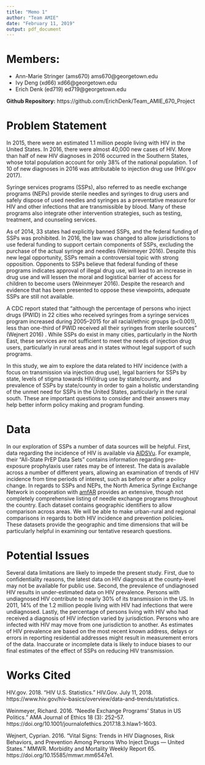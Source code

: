 ```yaml
---
title: "Memo 1"
author: "Team AMIE"
date: "February 11, 2019"
output: pdf_document
---
```


# __Members:__
* Ann-Marie Stringer (ams670) ams670@georgetown.edu 
* Ivy Deng (xd66) xd66@georgetown.edu
* Erich Denk (ed719) ed719@georgetown.edu


__Github Repository:__ https://github.com/ErichDenk/Team_AMIE_670_Project

# __Problem Statement__

In 2015, there were an estimated 1.1 million people living with HIV in the United States. In 2016, there were almost 40,000 new cases of HIV. More than half of new HIV diagnoses in 2016 occurred in the Southern States, whose total population account for only 38% of the national population. 1 of 10 of new diagnoses in 2016 was attributable to injection drug use (HIV.gov 2017).  

Syringe services programs (SSPs), also referred to as needle exchange programs (NEPs) provide sterile needles and syringes to drug users and safely dispose of used needles and syringes as a preventative measure for HIV and other infections that are transmissible by blood. Many of these programs also integrate other intervention strategies, such as testing, treatment, and counseling services. 

As of 2014, 33 states had explicitly banned SSPs, and the federal funding of SSPs was prohibited.  In 2016, the law was changed to allow jurisdictions to use federal funding to support certain components of SSPs, excluding the purchase of the actual syringe and needles (Weinmeyer 2016). Despite this new legal opportunity, SSPs remain a controversial topic with strong opposition. Opponents to SSPs believe that federal funding of these programs indicates approval of illegal drug use, will lead to an increase in drug use and will lessen the moral and logistical barrier of access for children to become users (Weinmeyer 2016). Despite the research and evidence that has been presented to oppose these viewpoints, adequate SSPs are still not available. 

A CDC report stated that “although the percentage of persons who inject drugs (PWID) in 22 cities who received syringes from a syringe services program increased during 2005–2015 for all racial/ethnic groups (p<0.001), less than one-third of PWID received all their syringes from sterile sources” (Wejnert 2016) . While SSPs do exist in many cities, particularly in the North East, these services are not sufficient to meet the needs of injection drug users, particularly in rural areas and in states without legal support of such programs. 

In this study, we aim to explore the data related to HIV incidence (with a focus on transmission via injection drug use), legal barriers for SSPs by state, levels of stigma towards HIV/drug use by state/county, and prevalence of SSPs by state/county in order to gain a holistic understanding of the unmet need for SSPs in the United States, particularly in the rural south. These are important questions to consider and their answers may help better inform policy making and program funding.  

# __Data__

In our exploration of SSPs a number of data sources will be helpful. First, data regarding the incidence of HIV is available via [AIDSVu](https://map.aidsvu.org/map). For example, their “All-State PrEP Data Sets” contains information regarding pre-exposure prophylaxis user rates may be of interest. The data is available across a number of different years, allowing an examination of trends of HIV incidence from time periods of interest, such as before or after a policy change. In regards to SSPs and NEPs, the North America Syringe Exchange Network in cooperation with [amfAR](https://opioid.amfar.org/indicator/num_SSPs) provides an extensive, though not completely comprehensive listing of needle exchange programs throughout the country. Each dataset contains geographic identifiers to allow comparison across areas. We will be able to make urban-rural and regional comparisons in regards to both HIV incidence and prevention policies. These datasets provide the geographic and time dimensions that will be particularly helpful in examining our tentative research questions.

# __Potential Issues__

Several data limitations are likely to impede the present study. First, due to confidentiality reasons, the latest data on HIV diagnosis at the county-level may not be available for public use. Second, the prevalence of undiagnosed HIV results in under-estimated data on HIV prevalence. Persons with undiagnosed HIV contribute to nearly 30% of its transmission in the US. In 2011, 14% of the 1.2 million people living with HIV had infections that were undiagnosed. Lastly, the percentage of persons living with HIV who had received a diagnosis of HIV infection varied by jurisdiction. Persons who are infected with HIV may move from one jurisdiction to another. As estimates of HIV prevalence are based on the most recent known address, delays or errors in reporting residential addresses might result in measurement errors of the data. Inaccurate or incomplete data is likely to induce biases to our final estimates of the effect of SSPs on reducing HIV transmission.


# __Works Cited__
HIV.gov. 2018. “HIV U.S. Statistics.” HIV.Gov. July 11, 2018. https://www.hiv.gov/hiv-basics/overview/data-and-trends/statistics.

Weinmeyer, Richard. 2016. “Needle Exchange Programs’ Status in US Politics.” AMA Journal of Ethics 18 (3): 252–57. https://doi.org/10.1001/journalofethics.2017.18.3.hlaw1-1603.

Wejnert, Cyprian. 2016. “Vital Signs: Trends in HIV Diagnoses, Risk Behaviors, and Prevention Among Persons Who Inject Drugs — United States.” MMWR. Morbidity and Mortality Weekly Report 65. https://doi.org/10.15585/mmwr.mm6547e1.

